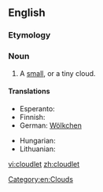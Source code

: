 ==English==

===Etymology===
{{suffix|cloud|let}}

===Noun===
{{en-noun}}

# A [[small]], or a tiny cloud.

====Translations====
{{trans-top|a small cloud}}
* Esperanto: {{t-|eo|nubeto}}
* Finnish: {{t-|fi|pilvenhattara}}
* German: [[Wölkchen]] {{n}}
{{trans-mid}}
* Hungarian: {{t+|hu|felhőcske}}
* Lithuanian: {{t-|lt|debesėlis}}
{{trans-bottom}}

[[Category:en:Clouds]]

[[vi:cloudlet]]
[[zh:cloudlet]]